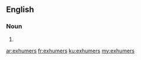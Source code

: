 ==English==

===Noun===
{{head|en|plural}}

# {{plural of|exhumer|lang=en}}

[[ar:exhumers]]
[[fr:exhumers]]
[[ku:exhumers]]
[[my:exhumers]]